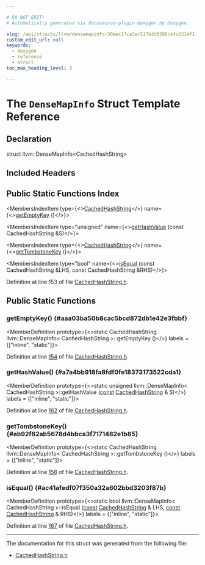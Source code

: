 ```yaml
---

# DO NOT EDIT!
# Automatically generated via docusaurus-plugin-doxygen by Doxygen.

slug: /api/structs/llvm/densemapinfo-50aec17ca3ac517b3d6586cafc6314f1
custom_edit_url: null
keywords:
  - doxygen
  - reference
  - struct
toc_max_heading_level: 3

---
```





# The `DenseMapInfo` Struct Template Reference

<DoxygenPage pluginConfig={pluginConfig}>



## Declaration

<CodeBlock>struct llvm::DenseMapInfo&lt;CachedHashString&gt;</CodeBlock>

## Included Headers

<IncludesList>
<IncludesListItem
  filePath="llvm/ADT/CachedHashString.h"
  permalink="/docs/api/files/include/include/llvm/include/llvm/adt/cachedhashstring-h"
  isLocal="true" />
</IncludesList>

## Public Static Functions Index

<MembersIndex>

<MembersIndexItem
  type={<><a href="/docs/api/classes/llvm/cachedhashstring">CachedHashString</a></>}
  name={<><a href="#aaa03ba50b8cac5bcd872db1e42e3fbbf">getEmptyKey</a> ()</>}>
</MembersIndexItem>

<MembersIndexItem
  type="unsigned"
  name={<><a href="#a7a4bb918fa8fdf0fe18373173522cda1">getHashValue</a> (const CachedHashString &amp;S)</>}>
</MembersIndexItem>

<MembersIndexItem
  type={<><a href="/docs/api/classes/llvm/cachedhashstring">CachedHashString</a></>}
  name={<><a href="#ab92f82ab5678d4bbca3f7171482e1b85">getTombstoneKey</a> ()</>}>
</MembersIndexItem>

<MembersIndexItem
  type="bool"
  name={<><a href="#ac41afedf07f350a32a602bbd3203f87b">isEqual</a> (const CachedHashString &amp;LHS, const CachedHashString &amp;RHS)</>}>
</MembersIndexItem>

</MembersIndex>


Definition at line 153 of file <a href="/docs/api/files/include/include/llvm/include/llvm/adt/cachedhashstring-h">CachedHashString.h</a>.

<SectionDefinition>

## Public Static Functions

### getEmptyKey() {#aaa03ba50b8cac5bcd872db1e42e3fbbf}

<MemberDefinition
  prototype={<>static CachedHashString llvm::DenseMapInfo&lt; CachedHashString &gt;::getEmptyKey ()</>}
  labels = {["inline", "static"]}>

Definition at line <a href="/docs/api/files/include/include/llvm/include/llvm/adt/cachedhashstring-h/#l00154">154</a> of file <a href="/docs/api/files/include/include/llvm/include/llvm/adt/cachedhashstring-h">CachedHashString.h</a>.
</MemberDefinition>

### getHashValue() {#a7a4bb918fa8fdf0fe18373173522cda1}

<MemberDefinition
  prototype={<>static unsigned llvm::DenseMapInfo&lt; CachedHashString &gt;::getHashValue (<a href="/docs/api/files/lib/lib/target/lib/target/aarch64/aarch64promoteconstant-cpp/#a90f8350fecae261c25be85d38b451bff">const</a> <a href="/docs/api/classes/llvm/cachedhashstring">CachedHashString</a> &amp; S)</>}
  labels = {["inline", "static"]}>

Definition at line <a href="/docs/api/files/include/include/llvm/include/llvm/adt/cachedhashstring-h/#l00162">162</a> of file <a href="/docs/api/files/include/include/llvm/include/llvm/adt/cachedhashstring-h">CachedHashString.h</a>.
</MemberDefinition>

### getTombstoneKey() {#ab92f82ab5678d4bbca3f7171482e1b85}

<MemberDefinition
  prototype={<>static CachedHashString llvm::DenseMapInfo&lt; CachedHashString &gt;::getTombstoneKey ()</>}
  labels = {["inline", "static"]}>

Definition at line <a href="/docs/api/files/include/include/llvm/include/llvm/adt/cachedhashstring-h/#l00158">158</a> of file <a href="/docs/api/files/include/include/llvm/include/llvm/adt/cachedhashstring-h">CachedHashString.h</a>.
</MemberDefinition>

### isEqual() {#ac41afedf07f350a32a602bbd3203f87b}

<MemberDefinition
  prototype={<>static bool llvm::DenseMapInfo&lt; CachedHashString &gt;::isEqual (<a href="/docs/api/files/lib/lib/target/lib/target/aarch64/aarch64promoteconstant-cpp/#a90f8350fecae261c25be85d38b451bff">const</a> <a href="/docs/api/classes/llvm/cachedhashstring">CachedHashString</a> &amp; LHS, <a href="/docs/api/files/lib/lib/target/lib/target/aarch64/aarch64promoteconstant-cpp/#a90f8350fecae261c25be85d38b451bff">const</a> <a href="/docs/api/classes/llvm/cachedhashstring">CachedHashString</a> &amp; RHS)</>}
  labels = {["inline", "static"]}>

Definition at line <a href="/docs/api/files/include/include/llvm/include/llvm/adt/cachedhashstring-h/#l00167">167</a> of file <a href="/docs/api/files/include/include/llvm/include/llvm/adt/cachedhashstring-h">CachedHashString.h</a>.
</MemberDefinition>

</SectionDefinition>

<hr/>

The documentation for this struct was generated from the following file:

<ul>
<li><a href="/docs/api/files/include/include/llvm/include/llvm/adt/cachedhashstring-h">CachedHashString.h</a></li>
</ul>

</DoxygenPage>
